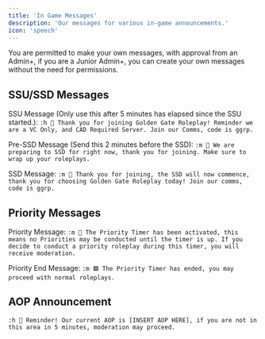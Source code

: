 ```yaml
---
title: 'In Game Messages'
description: 'Our messages for various in-game announcements.'
icon: 'speech'
---
```

<Info>You are permitted to make your own messages, with approval from an Admin+, if you are a Junior Admin+, you can create your own messages without the need for permissions.</Info>

## SSU/SSD Messages

SSU Message (Only use this after 5 minutes has elapsed since the SSU started.):
`:h 👋 Thank you for joining Golden Gate Roleplay! Reminder we are a VC Only, and CAD Required Server. Join our Comms, code is ggrp.`

Pre-SSD Message (Send this 2 minutes before the SSD):
`:m 👋 We are preparing to SSD for right now, thank you for joining. Make sure to wrap up your roleplays.`

SSD Message:
`:m 👋 Thank you for joining, the SSD will now commence, thank you for choosing Golden Gate Roleplay today! Join our comms, code is ggrp.`

## Priority Messages

Priority Message:
`:m 🛑 The Priority Timer has been activated, this means no Priorities may be conducted until the timer is up. If you decide to conduct a priority roleplay during this timer, you will receive moderation.`

Priority End Message:
`:m 🟩 The Priority Timer has ended, you may proceed with normal roleplays.`

## AOP Announcement

`:h 📍 Reminder! Our current AOP is [INSERT AOP HERE], if you are not in this area in 5 minutes, moderation may proceed.`
